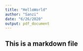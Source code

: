 ```yaml
---
title: "HelloWorld"
author: "Sanzi"
date: "6/26/2020"
output: pdf_document
---
```


## This is a markdown file